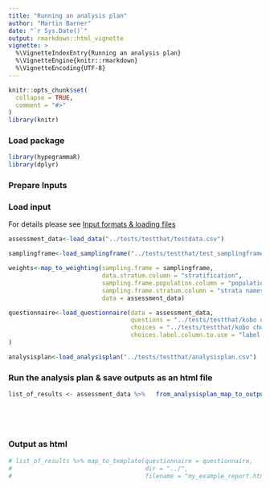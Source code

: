 ```yaml
---
title: "Running an analysis plan"
author: "Martin Barner"
date: "`r Sys.Date()`"
output: rmarkdown::html_vignette
vignette: >
  %\VignetteIndexEntry{Running an analysis plan}
  %\VignetteEngine{knitr::rmarkdown}
  %\VignetteEncoding{UTF-8}
---
```


```r
knitr::opts_chunk$set(
  collapse = TRUE,
  comment = "#>"
)
library(knitr)

```


### Load package
```r
library(hypegrammaR)
library(dplyr)
```
### Prepare Inputs



### Load input
For details please see <a href="input_formats.html">Input formats & loading files</a>

```r
assessment_data<-load_data("../tests/testthat/testdata.csv")
```

```r
samplingframe<-load_samplingframe("../tests/testthat/test_samplingframe.csv")
```

```r
weights<-map_to_weighting(sampling.frame = samplingframe,
                          data.stratum.column = "stratification",
                          sampling.frame.population.column = "population",
                          sampling.frame.stratum.column = "strata names",
                          data = assessment_data)
```

```r

questionnaire<-load_questionnaire(data = assessment_data,
                                  questions = "../tests/testthat/kobo questions.csv",
                                  choices = "../tests/testthat/kobo choices.csv",
                                  choices.label.column.to.use = "label::English"
)
```

```r

analysisplan<-load_analysisplan("../tests/testthat/analysisplan.csv")

```

### Run the analysis plan & save outputs as an html file

```r

list_of_results <- assessment_data %>%   from_analysisplan_map_to_output(analysisplan = analysisplan,
                                                                        weighting = weights,
                                                                        questionnaire = questionnaire) 

  
```

### Output as html
```r

# list_of_results %>% map_to_template(questionnaire = questionnaire,
#                                     dir = "../",
#                                     filename = "my_example_report.html")

```




